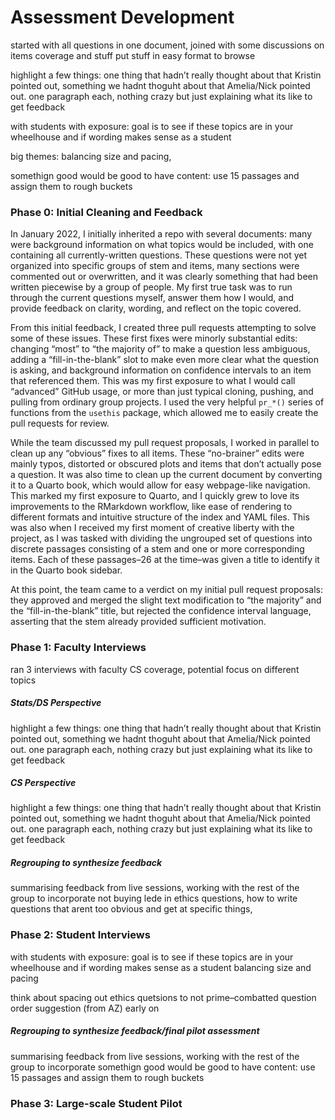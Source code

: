 # Assessment Development {.unnumbered}

started with all questions in one document, joined with some discussions on items coverage and stuff put stuff in easy format to browse

highlight a few things: one thing that hadn't really thought about that Kristin pointed out, something we hadnt thoguht about that Amelia/Nick pointed out. one paragraph each, nothing crazy but just explaining what its like to get feedback

with students with exposure: goal is to see if these topics are in your wheelhouse and if wording makes sense as a student

big themes: balancing size and pacing,

somethign good would be good to have content: use 15 passages and assign them to rough buckets

### Phase 0: Initial Cleaning and Feedback

In January 2022, I initially inherited a repo with several documents: many were background information on what topics would be included, with one containing all currently-written questions. These questions were not yet organized into specific groups of stem and items, many sections were commented out or overwritten, and it was clearly something that had been written piecewise by a group of people. My first true task was to run through the current questions myself, answer them how I would, and provide feedback on clarity, wording, and reflect on the topic covered.

From this initial feedback, I created three pull requests attempting to solve some of these issues. These first fixes were minorly substantial edits: changing "most" to "the majority of" to make a question less ambiguous, adding a "fill-in-the-blank" slot to make even more clear what the question is asking, and background information on confidence intervals to an item that referenced them. This was my first exposure to what I would call "advanced" GitHub usage, or more than just typical cloning, pushing, and pulling from ordinary group projects. I used the very helpful `pr_*()` series of functions from the `usethis` package, which allowed me to easily create the pull requests for review.

While the team discussed my pull request proposals, I worked in parallel to clean up any "obvious" fixes to all items. These "no-brainer" edits were mainly typos, distorted or obscured plots and items that don't actually pose a question. It was also time to clean up the current document by converting it to a Quarto book, which would allow for easy webpage-like navigation. This marked my first exposure to Quarto, and I quickly grew to love its improvements to the RMarkdown workflow, like ease of rendering to different formats and intuitive structure of the index and YAML files. This was also when I received my first moment of creative liberty with the project, as I was tasked with dividing the ungrouped set of questions into discrete passages consisting of a stem and one or more corresponding items. Each of these passages--26 at the time--was given a title to identify it in the Quarto book sidebar.

At this point, the team came to a verdict on my initial pull request proposals: they approved and merged the slight text modification to "the majority" and the "fill-in-the-blank" title, but rejected the confidence interval language, asserting that the stem already provided sufficient motivation.

### Phase 1: Faculty Interviews

ran 3 interviews with faculty CS coverage, potential focus on different topics

##### Stats/DS Perspective

highlight a few things: one thing that hadn't really thought about that Kristin pointed out, something we hadnt thoguht about that Amelia/Nick pointed out. one paragraph each, nothing crazy but just explaining what its like to get feedback

##### CS Perspective

highlight a few things: one thing that hadn't really thought about that Kristin pointed out, something we hadnt thoguht about that Amelia/Nick pointed out. one paragraph each, nothing crazy but just explaining what its like to get feedback

##### Regrouping to synthesize feedback

summarising feedback from live sessions, working with the rest of the group to incorporate not buying lede in ethics questions, how to write questions that arent too obvious and get at specific things,

### Phase 2: Student Interviews

with students with exposure: goal is to see if these topics are in your wheelhouse and if wording makes sense as a student balancing size and pacing

think about spacing out ethics quetsions to not prime--combatted question order suggestion (from AZ) early on

##### Regrouping to synthesize feedback/final pilot assessment

summarising feedback from live sessions, working with the rest of the group to incorporate somethign good would be good to have content: use 15 passages and assign them to rough buckets

### Phase 3: Large-scale Student Pilot

